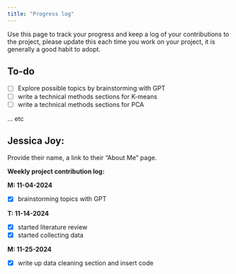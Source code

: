 ```yaml
---
title: "Progress log"
---
```


Use this page to track your progress and keep a log of your contributions to the project, please update this each time you work on your project, it is generally a good habit to adopt.


## To-do

* [ ] Explore possible topics by brainstorming with GPT 
* [ ] write a technical methods sections for K-means
* [ ] write a technical methods sections for PCA

... etc 

## Jessica Joy:

Provide their name, a link to their "About Me" page.


**Weekly project contribution log:**


**M: 11-04-2024** 

* [x] brainstorming topics with GPT 


**T: 11-14-2024** 

* [x] started literature review
* [x] started collecting data

**M: 11-25-2024** 

* [x] write up data cleaning section and insert code
